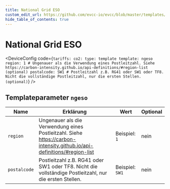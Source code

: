 ```yaml
---
title: National Grid ESO
custom_edit_url: https://github.com/evcc-io/evcc/blob/master/templates/definition/tariff/ngeso.yaml
hide_table_of_contents: true
---
```



# National Grid ESO

<DeviceFeatures features="Vereinigtes Königreich" />

<DeviceConfig code={`tariffs:
    co2:
      type: template
      template: ngeso
      region: 1 # Ungenauer als die Verwendung eines Postleitzahl. Siehe https://carbon-intensity.github.io/api-definitions/#region-list (optional)
      postalcode: SW1 # Postleitzahl z.B. RG41 oder SW1 oder TF8. Nicht die vollständige Postleitzahl, nur die ersten Stellen. (optional)`}  />

## Templateparameter `ngeso`

| Name | Erklärung | Wert | Optional |
|-----------|-----------|------|----------|
| `region` | Ungenauer als die Verwendung eines Postleitzahl. Siehe https://carbon-intensity.github.io/api-definitions/#region-list | Beispiel: `1` | nein |
| `postalcode` | Postleitzahl z.B. RG41 oder SW1 oder TF8. Nicht die vollständige Postleitzahl, nur die ersten Stellen. | Beispiel: `SW1` | nein |

